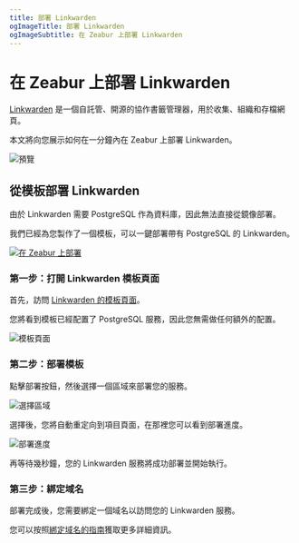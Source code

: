 ```yaml
---
title: 部署 Linkwarden
ogImageTitle: 部署 Linkwarden
ogImageSubtitle: 在 Zeabur 上部署 Linkwarden
---
```


# 在 Zeabur 上部署 Linkwarden

[Linkwarden](https://github.com/linkwarden/linkwarden) 是一個自託管、開源的協作書籤管理器，用於收集、組織和存檔網頁。

本文將向您展示如何在一分鐘內在 Zeabur 上部署 Linkwarden。

![預覽](https://github.com/linkwarden/linkwarden/raw/main/assets/dashboard.png)

## 從模板部署 Linkwarden

由於 Linkwarden 需要 PostgreSQL 作為資料庫，因此無法直接從鏡像部署。

我們已經為您製作了一個模板，可以一鍵部署帶有 PostgreSQL 的 Linkwarden。

[![在 Zeabur 上部署](https://zeabur.com/button.svg)](https://zeabur.com/templates/1E5ABT)

### 第一步：打開 Linkwarden 模板頁面

首先，訪問 [Linkwarden 的模板頁面](https://zeabur.com/templates/1E5ABT)。

您將看到模板已經配置了 PostgreSQL 服務，因此您無需做任何額外的配置。

![模板頁面](/marketplace/linkwarden/template.png)

### 第二步：部署模板

點擊部署按鈕，然後選擇一個區域來部署您的服務。

![選擇區域](/marketplace/linkwarden/region.png)

選擇後，您將自動重定向到項目頁面，在那裡您可以看到部署進度。

![部署進度](/marketplace/linkwarden/deployment.png)

再等待幾秒鐘，您的 Linkwarden 服務將成功部署並開始執行。

### 第三步：綁定域名

部署完成後，您需要綁定一個域名以訪問您的 Linkwarden 服務。

您可以按照[綁定域名的指南](../deploy/domain-binding)獲取更多詳細資訊。